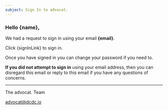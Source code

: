 ---
subject: Sign In to advocat.
---

### Hello {name},

We had a request to sign in using your email **{email}**.

Click {signInLink} to sign in.

Once you have signed in you can change your password if you need to.

**If you did not attempt to sign in** using your email address, then you can disregard this email or reply to this email if you have any questions of concerns.


---
The advocat. Team

advocat@dcdc.io
